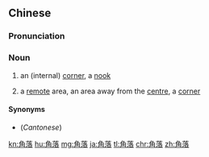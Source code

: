 ==Chinese==
{{zh-forms}}

===Pronunciation===
{{zh-pron
|m=jiǎoluò
|c=gok3 lok6,gok3 lok6-1
|c_note=gok3 lok6 - literary, gok3 lok6-1 - vernacular
|h=pfs=kok-lo̍k
|ma=Zh-jiaoluò.ogg
|mc=y
|oc=y
|cat=n
}}

===Noun===
{{zh-noun}}

# an (internal) [[corner]], a [[nook]]
# {{lb|zh|figuratively}} a [[remote]] area, an area away from the [[centre]], a [[corner]]

====Synonyms====
* (''Cantonese'') {{zh-l|角落頭}}

[[kn:角落]]
[[hu:角落]]
[[mg:角落]]
[[ja:角落]]
[[tl:角落]]
[[chr:角落]]
[[zh:角落]]